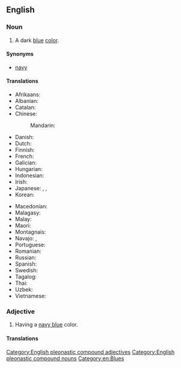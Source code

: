 ==English==

===Noun===
{{en-noun|~}}

# A dark [[blue]] [[color]].
#: {{color panel|000080}}

====Synonyms====
* [[navy]]

====Translations====
{{trans-top|a dark blue color}}
* Afrikaans: {{t|af|donkerblou}}
* Albanian: {{t|sq|blu e thellë}}
* Catalan: {{t+|ca|blau marí|m}}
* Chinese:
*: Mandarin: {{t+|cmn|藏青|tr=Zàngqīng|sc=Hani}}
* Danish: {{t|da|marineblå}}
* Dutch: {{t+|nl|marineblauw|m}}
* Finnish: {{t+|fi|laivastonsininen}}
* French: {{t+|fr|bleu marine}}
* Galician: {{t+|gl|azul mariño|m}}
* Hungarian: {{t+|hu|tengerészkék}}
* Indonesian: {{t+|id|biru laut}}
* Irish: {{t+|ga|dúghorm}}
* Japanese: {{t|ja|ネイビーブルー|tr=neibī burū|sc=Jpan}}, {{t|ja|ネイビー|tr=neibī|sc=Jpan}}, {{t+|ja|濃紺|tr=nōkon|sc=Jpan}}
* Korean: {{t|ko|네이비 블루|sc=Kore}}
{{trans-mid}}
* Macedonian: {{t|mk|тегет}}
* Malagasy: {{t|mg|momba ny sambo}}
* Malay: {{t|ms|biru laut}}
* Maori: {{t|mi|purū pōuri}}
* Montagnais: {{t|moe|kakashteu-uasheshkunat}}
* Navajo: {{t|nv|łizhingo}}, {{t|nv|diłhiłgo dootłʼizh}}
* Portuguese: {{t+|pt|naval|m}}
* Romanian: {{t+|ro|bleumarin}}
* Russian: {{t+|ru|си́ний}}
* Spanish: {{t|es|azul marino|m}}
* Swedish: {{t+|sv|marinblå}}
* Tagalog: {{t|tl|bughaw hukbong dagat|sc=Cyrl}}
* Thai: {{t+|th|กาล}}
* Uzbek: {{t|uz|to'q ko'|sc=Cyrl}}
* Vietnamese: {{t|vi|màu xanh nước biển}}
{{trans-bottom}}

===Adjective===
{{en-adj}}

# Having a [[navy blue#Noun|navy blue]] color.

====Translations====
{{trans-see|navy blue (adjective)|navy#English-color}}

[[Category:English pleonastic compound adjectives]]
[[Category:English pleonastic compound nouns]]
[[Category:en:Blues]]